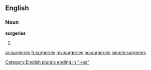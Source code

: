 ==English==

===Noun===
'''surgeries'''

# {{plural of|[[surgery]]}}

[[Category:English plurals ending in "-ies"]]

[[ar:surgeries]]
[[fr:surgeries]]
[[my:surgeries]]
[[no:surgeries]]
[[simple:surgeries]]